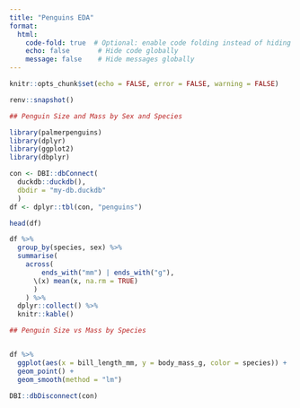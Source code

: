 ---
title: "Penguins EDA"
format:
  html:
    code-fold: true  # Optional: enable code folding instead of hiding
    echo: false       # Hide code globally
    message: false    # Hide messages globally
---

```{r setup, include=FALSE}
knitr::opts_chunk$set(echo = FALSE, error = FALSE, warning = FALSE)
```

```{r}
renv::snapshot()
```

```{r}
## Penguin Size and Mass by Sex and Species

library(palmerpenguins)
library(dplyr)
library(ggplot2)
library(dbplyr)

con <- DBI::dbConnect(
  duckdb::duckdb(), 
  dbdir = "my-db.duckdb"
  )
df <- dplyr::tbl(con, "penguins")
```

```{r}
head(df)
```

```{r}
df %>%
  group_by(species, sex) %>%
  summarise(
    across(
        ends_with("mm") | ends_with("g"),
      \(x) mean(x, na.rm = TRUE)
      )
    ) %>%
  dplyr::collect() %>%
  knitr::kable()
```

```{r}
## Penguin Size vs Mass by Species


df %>%
  ggplot(aes(x = bill_length_mm, y = body_mass_g, color = species)) +
  geom_point() + 
  geom_smooth(method = "lm")
```

```{r}
DBI::dbDisconnect(con)
```
